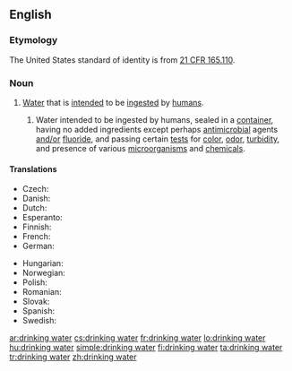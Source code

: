==English==
{{wikipedia}}
===Etymology===
The United States standard of identity is from [http://edocket.access.gpo.gov/cfr_2002/aprqtr/21cfr165.110.htm 21&nbsp;CFR 165.110].

===Noun===
{{en-noun|sg=[[drinking]] [[water]]|-|s}}

# [[water|Water]] that is [[intended]] to be [[ingested]] by [[human]]s.
## {{US|_|standard of identity}} Water intended to be ingested by humans, sealed in a [[container]], having no added ingredients except perhaps [[antimicrobial]] agents [[and/or]] [[fluoride]], and passing certain [[test]]s for [[color]], [[odor]], [[turbidity]], and presence of various [[microorganism]]s and [[chemical]]s.

====Translations====
{{trans-top|water for humans}}
* Czech: {{t+|cs|pitná voda|f}}
* Danish: {{t|da|drikkevand}}
* Dutch: {{t|nl|drinkwater}}
* Esperanto: {{t|eo|trinkakvo|xs=Esperanto}}
* Finnish: {{t+|fi|juomavesi}}
* French: {{t|fr|eau potable}}
* German: {{t+|de|Trinkwasser}}
{{trans-mid}}
* Hungarian: {{t+|hu|ivóvíz}}
* Norwegian: {{t|no|drikkevann}}
* Polish: {{t|pl|woda do picia}}
* Romanian: {{t-|ro|apă potabilă|f}}
* Slovak: {{t-|sk|pitná voda}}
* Spanish: {{t|es|agua potable}}
* Swedish: {{t+|sv|dricksvatten}}
{{trans-bottom}}

[[ar:drinking water]]
[[cs:drinking water]]
[[fr:drinking water]]
[[lo:drinking water]]
[[hu:drinking water]]
[[simple:drinking water]]
[[fi:drinking water]]
[[ta:drinking water]]
[[tr:drinking water]]
[[zh:drinking water]]